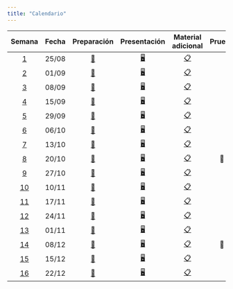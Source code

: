 ```yaml
---
title: "Calendario"
---
```


|          Semana          | Fecha |              Preparación               |              Presentación               |              Material adicional               | Prueba | Trabajo Final |
|:---------:|:---------:|:---------:|:---------:|:---------:|:---------:|:---------:|
|  [1](/pages/week1.html)  | 25/08 | [📖](../pages/week1.html#preparación)  | [🖥️](../pages/week1.html#presentación)  | [📋](../pages/week1.html#material-adicional)  |        |               |
|  [2](/pages/week2.html)  | 01/09 | [📖](../pages/week2.html#preparación)  | [🖥️](../pages/week2.html#presentación)  | [📋](../pages/week2.html#material-adicional)  |        |               |
|  [3](/pages/week3.html)  | 08/09 | [📖](../pages/week3.html#preparación)  | [🖥️](../pages/week3.html#presentación)  | [📋](../pages/week3.html#material-adicional)  |        |               |
|  [4](/pages/week4.html)  | 15/09 | [📖](../pages/week4.html#preparación)  | [🖥️](../pages/week4.html#presentación)  | [📋](../pages/week4.html#material-adicional)  |        |               |
|  [5](/pages/week5.html)  | 29/09 | [📖](../pages/week5.html#preparación)  | [🖥️](../pages/week5.html#presentación)  | [📋](../pages/week5.html#material-adicional)  |        |               |
|  [6](/pages/week6.html)  | 06/10 | [📖](../pages/week6.html#preparación)  | [🖥️](../pages/week6.html#presentación)  | [📋](../pages/week6.html#material-adicional)  |        |               |
|  [7](/pages/week7.html)  | 13/10 | [📖](../pages/week7.html#preparación)  | [🖥️](../pages/week7.html#presentación)  | [📋](../pages/week7.html#material-adicional)  |        |               |
|  [8](/pages/week8.html)  | 20/10 | [📖](../pages/week8.html#preparación)  | [🖥️](../pages/week8.html#presentación)  | [📋](../pages/week9.html#material-adicional)  |   📝   |               |
|  [9](/pages/week9.html)  | 27/10 | [📖](../pages/week9.html#preparación)  | [🖥️](../pages/week9.html#presentación)  | [📋](../pages/week9.html#material-adicional)  |        |               |
| [10](/pages/week10.html) | 10/11 | [📖](../pages/week10.html#preparación) | [🖥️](../pages/week10.html#presentación) | [📋](../pages/week10.html#material-adicional) |        |               |
| [11](/pages/week11.html) | 17/11 | [📖](../pages/week11.html#preparación) | [🖥️](../pages/week11.html#presentación) | [📋](../pages/week11.html#material-adicional) |        |               |
| [12](/pages/week12.html) | 24/11 | [📖](../pages/week12.html#preparación) | [🖥️](../pages/week12.html#presentación) | [📋](../pages/week12.html#material-adicional) |        |               |
| [13](/pages/week13.html) | 01/11 | [📖](../pages/week13.html#preparación) | [🖥️](../pages/week13.html#presentación) | [📋](../pages/week13.html#material-adicional) |        |      📔       |
| [14](/pages/week14.html) | 08/12 | [📖](../pages/week14.html#preparación) | [🖥️](../pages/week14.html#presentación) | [📋](../pages/week14.html#material-adicional) |   📝   |               |
| [15](/pages/week15.html) | 15/12 | [📖](../pages/week15.html#preparación) | [🖥️](../pages/week15.html#presentación) | [📋](../pages/week15.html#material-adicional) |        |               |
| [16](/pages/week16.html) | 22/12 | [📖](../pages/week16.html#preparación) | [🖥️](../pages/week16.html#presentación) | [📋](../pages/week16.html#material-adicional) |        |      📔       |

